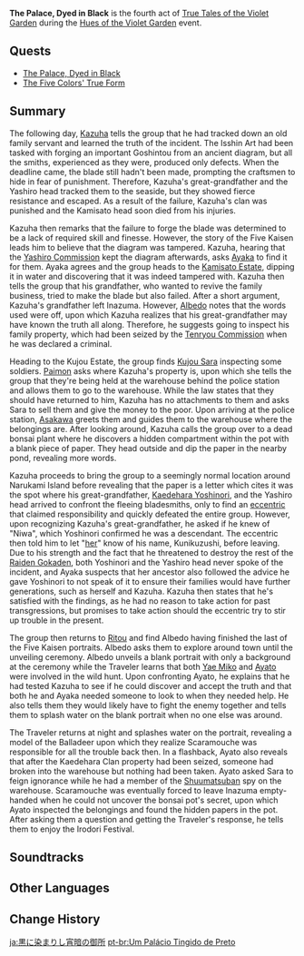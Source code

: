 {{Act Infobox
|image          = True Tales of the Violet Garden Chapter.png
|type           = Story
|event_name     = Hues of the Violet Garden
|chapter        = True Tales of the Violet Garden
|actNum         = IV
|prev           = A New Painting in Pale Scarlet
}}
'''The Palace, Dyed in Black''' is the fourth act of [[True Tales of the Violet Garden]] during the [[Hues of the Violet Garden]] event.

==Quests==
* [[The Palace, Dyed in Black (Quest)|The Palace, Dyed in Black]]
* [[The Five Colors' True Form]]

==Summary==
The following day, [[Kaedehara Kazuha|Kazuha]] tells the group that he had tracked down an old family servant and learned the truth of the incident. The Isshin Art had been tasked with forging an important Goshintou from an ancient diagram, but all the smiths, experienced as they were, produced only defects. When the deadline came, the blade still hadn't been made, prompting the craftsmen to hide in fear of punishment. Therefore, Kazuha's great-grandfather and the Yashiro head tracked them to the seaside, but they showed fierce resistance and escaped. As a result of the failure, Kazuha's clan was punished and the Kamisato head soon died from his injuries.

Kazuha then remarks that the failure to forge the blade was determined to be a lack of required skill and finesse. However, the story of the Five Kaisen leads him to believe that the diagram was tampered. Kazuha, hearing that the [[Yashiro Commission]] kept the diagram afterwards, asks [[Kamisato Ayaka|Ayaka]] to find it for them. Ayaka agrees and the group heads to the [[Kamisato Estate]], dipping it in water and discovering that it was indeed tampered with. Kazuha then tells the group that his grandfather, who wanted to revive the family business, tried to make the blade but also failed. After a short argument, Kazuha's grandfather left Inazuma. However, [[Albedo]] notes that the words used were off, upon which Kazuha realizes that his great-grandfather may have known the truth all along. Therefore, he suggests going to inspect his family property, which had been seized by the [[Tenryou Commission]] when he was declared a criminal.

Heading to the Kujou Estate, the group finds [[Kujou Sara]] inspecting some soldiers. [[Paimon]] asks where Kazuha's property is, upon which she tells the group that they're being held at the warehouse behind the police station and allows them to go to the warehouse. While the law states that they should have returned to him, Kazuha has no attachments to them and asks Sara to sell them and give the money to the poor. Upon arriving at the police station, [[Asakawa]] greets them and guides them to the warehouse where the belongings are. After looking around, Kazuha calls the group over to a dead bonsai plant where he discovers a hidden compartment within the pot with a blank piece of paper. They head outside and dip the paper in the nearby pond, revealing more words.

Kazuha proceeds to bring the group to a seemingly normal location around Narukami Island before revealing that the paper is a letter which cites it was the spot where his great-grandfather, [[Kaedehara Yoshinori]], and the Yashiro head arrived to confront the fleeing bladesmiths, only to find an [[Scaramouche|eccentric]] that claimed responsibility and quickly defeated the entire group. However, upon recognizing Kazuha's great-grandfather, he asked if he knew of "Niwa", which Yoshinori confirmed he was a descendant. The eccentric then told him to let "[[Ei|her]]" know of his name, Kunikuzushi, before leaving. Due to his strength and the fact that he threatened to destroy the rest of the [[Raiden Gokaden]], both Yoshinori and the Yashiro head never spoke of the incident, and Ayaka suspects that her ancestor also followed the advice he gave Yoshinori to not speak of it to ensure their families would have further generations, such as herself and Kazuha. Kazuha then states that he's satisfied with the findings, as he had no reason to take action for past transgressions, but promises to take action should the eccentric try to stir up trouble in the present.

The group then returns to [[Ritou]] and find Albedo having finished the last of the Five Kaisen portraits. Albedo asks them to explore around town until the unveiling ceremony. Albedo unveils a blank portrait with only a background at the ceremony while the Traveler learns that both [[Yae Miko]] and [[Kamisato Ayato|Ayato]] were involved in the wild hunt. Upon confronting Ayato, he explains that he had tested Kazuha to see if he could discover and accept the truth and that both he and Ayaka needed someone to look to when they needed help. He also tells them they would likely have to fight the enemy together and tells them to splash water on the blank portrait when no one else was around.

The Traveler returns at night and splashes water on the portrait, revealing a model of the Balladeer upon which they realize Scaramouche was responsible for all the trouble back then. In a flashback, Ayato also reveals that after the Kaedehara Clan property had been seized, someone had broken into the warehouse but nothing had been taken. Ayato asked Sara to feign ignorance while he had a member of the [[Shuumatsuban]] spy on the warehouse. Scaramouche was eventually forced to leave Inazuma empty-handed when he could not uncover the bonsai pot's secret, upon which Ayato inspected the belongings and found the hidden papers in the pot. After asking them a question and getting the Traveler's response, he tells them to enjoy the Irodori Festival.

==Soundtracks==
{{Soundtracks by Category Table|type=quest}}

==Other Languages==
{{Other Languages
|en      = The Palace, Dyed in Black
|zhs     = 宵暗御所黑染
|zhs_rm  = Xiāo'àn Yùsuǒ Hēirǎn
|zht     = 宵暗御所黑染
|zht_rm  = Xiāo'àn Yùsuǒ Hēirǎn
|zh_tl   = Nightly Gloomy Imperial Palace Dyed in Black
|ja      = 黒に染まりし宵暗の御所
|ja_rm   = Kuro ni Somarishi Yoiyami no Gosho{{Assumed}}
|ja_tl   = Nightly Gloomy Imperial Palace Dyed in Black
|ko      = 검게 물든 궁전
|ko_tl   = The Black Dyed Palace
|es      = Un palacio teñido de negro
|es_tl   = A Palace Dyed in Black
|fr      = Le palais sombre, teint de noir
|fr_tl   = The Dark Palace, Dyed in Black
|ru      = Дворец в чёрных тонах
|ru_tl   = A Palace in Black Tones
|th      = ราชวังพลบค่ำแต่งย้อมสีนิล
|th_rm   = 
|th_tl   = Twilight Palace Dyed in Black
|vi      = {{tt|Cung Điện|宮殿}} Bóng Tối
|vi_tl   = The Dark Palace
|de      = Der schwarz gefärbte Palast
|de_tl   = The Black Dyed Palace
|id      = Istana Kegelapan, Terbalut Warna Hitam
|id_tl   = The Palace of Darkness, Wrapped in Black
|pt      = Um Palácio Tingido de Preto
|pt_tl   = 
|tr      = Siyahlara Bürünen Saray
|tr_tl   = 
|it      = Il palazzo tinto di nero
|it_tl   = 
}}

==Change History==
{{Change History|2.6}}

[[ja:黒に染まりし宵暗の御所]]
[[pt-br:Um Palácio Tingido de Preto]]